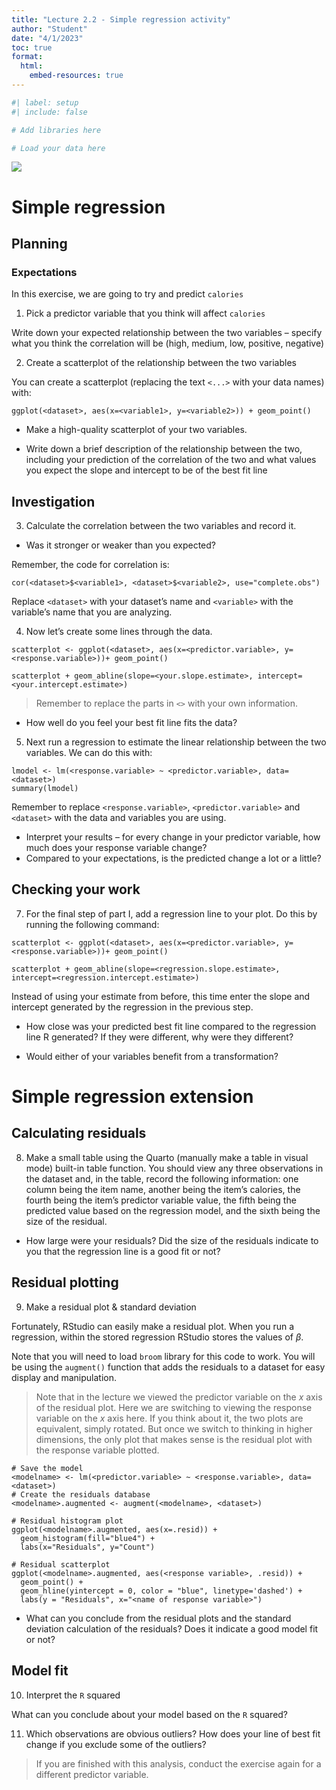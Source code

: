 ```yaml
---
title: "Lecture 2.2 - Simple regression activity"
author: "Student"
date: "4/1/2023"
toc: true
format: 
  html:
    embed-resources: true
---
```


```r
#| label: setup
#| include: false

# Add libraries here

# Load your data here
```

![](mcdonaldsfood.jpg)

# Simple regression

## Planning

### Expectations

In this exercise, we are going to try and predict `calories` 

1. Pick a predictor variable that you think will affect `calories`

Write down your expected relationship between the two variables – specify what you think the correlation will be (high, medium, low, positive, negative)

2.	Create a scatterplot of the relationship between the two variables

You can create a scatterplot (replacing the text `<...>` with your data names) with: 

`ggplot(<dataset>, aes(x=<variable1>, y=<variable2>)) + geom_point()`

- Make a high-quality scatterplot of your two variables.

- Write down a brief description of the relationship between the two, including your prediction of the correlation of the two and what values you expect the slope and intercept to be of the best fit line

## Investigation

3.	Calculate the correlation between the two variables and record it. 

-	Was it stronger or weaker than you expected?

Remember, the code for correlation is:

`cor(<dataset>$<variable1>, <dataset>$<variable2>, use="complete.obs")`

Replace `<dataset>` with your dataset’s name and `<variable>` with the variable’s name that you are analyzing. 

4.	Now let’s create some lines through the data. 

```
scatterplot <- ggplot(<dataset>, aes(x=<predictor.variable>, y=<response.variable>))+ geom_point()

scatterplot + geom_abline(slope=<your.slope.estimate>, intercept=<your.intercept.estimate>)
```

> Remember to replace the parts in `<>` with your own information.

- How well do you feel your best fit line fits the data?

5.	Next run a regression to estimate the linear relationship between the two variables. We can do this with:

```
lmodel <- lm(<response.variable> ~ <predictor.variable>, data=<dataset>)
summary(lmodel)
```

Remember to replace `<response.variable>`,  `<predictor.variable>` and `<dataset>` with the data and variables you are using.

-	Interpret your results – for every change in your predictor variable, how much does your response variable change?
-	Compared to your expectations, is the predicted change a lot or a little?

## Checking your work

7.	For the final step of part I, add a regression line to your plot. Do this by running the following command:

```
scatterplot <- ggplot(<dataset>, aes(x=<predictor.variable>, y=<response.variable>))+ geom_point()

scatterplot + geom_abline(slope=<regression.slope.estimate>, intercept=<regression.intercept.estimate>)
```

Instead of using your estimate from before, this time enter the slope and intercept generated by the regression in the previous step.

- How close was your predicted best fit line compared to the regression line R generated? If they were different, why were they different?

-	Would either of your variables benefit from a transformation?

# Simple regression extension

## Calculating residuals

8.	Make a small table using the Quarto (manually make a table in visual mode) built-in table function. You should view any three observations in the dataset and, in the table, record the following information: one column being the item name, another being the item's calories, the fourth being the item's predictor variable value, the fifth being the predicted value based on the regression model, and the sixth being the size of the residual. 

- How large were your residuals? Did the size of the residuals indicate to you that the regression line is a good fit or not?

## Residual plotting

9.	Make a residual plot & standard deviation

Fortunately, RStudio can easily make a residual plot. When you run a regression, within the stored regression RStudio stores the values of $\beta$. 

Note that you will need to load `broom` library for this code to work. You will be using the `augment()` function that adds the residuals to a dataset for easy display and manipulation. 

> Note that in the lecture we viewed the predictor variable on the $x$ axis of the residual plot. Here we are switching to viewing the response variable on the $x$ axis here. If you think about it, the two plots are equivalent, simply rotated. But once we switch to thinking in higher dimensions, the only plot that makes sense is the residual plot with the response variable plotted.

```
# Save the model
<modelname> <- lm(<predictor.variable> ~ <response.variable>, data=<dataset>)
# Create the residuals database
<modelname>.augmented <- augment(<modelname>, <dataset>)

# Residual histogram plot
ggplot(<modelname>.augmented, aes(x=.resid)) +
  geom_histogram(fill="blue4") +
  labs(x="Residuals", y="Count")
  
# Residual scatterplot  
ggplot(<modelname>.augmented, aes(<response variable>, .resid)) + 
  geom_point() + 
  geom_hline(yintercept = 0, color = "blue", linetype='dashed') + 
  labs(y = "Residuals", x="<name of response variable>")
```

- What can you conclude from the residual plots and the standard deviation calculation of the residuals? Does it indicate a good model fit or not?

## Model fit

10.	Interpret the `R` squared

What can you conclude about your model based on the `R` squared?

11.	Which observations are obvious outliers? How does your line of best fit change if you exclude some of the outliers?

> If you are finished with this analysis, conduct the exercise again for a different predictor variable.
